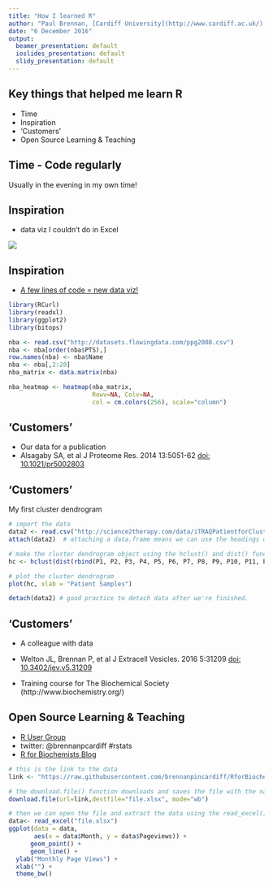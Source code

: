 ```yaml
---
title: "How I learned R"
author: "Paul Brennan, [Cardiff University](http://www.cardiff.ac.uk/) School of Medicine"
date: "6 December 2016"
output:
  beamer_presentation: default
  ioslides_presentation: default
  slidy_presentation: default
---
```


## Key things that helped me learn R

- Time
- Inspiration
- 'Customers'
- Open Source Learning & Teaching

## Time - Code regularly 
Usually in the evening in my own time!

## Inspiration 
- data viz I couldn't do in Excel

![](/Users/paulbrennan/Desktop/vizThis.png )

## Inspiration 
- [A few lines of code = new data viz!](https://flowingdata.com/2010/01/21/how-to-make-a-heatmap-a-quick-and-easy-solution/)
```r
library(RCurl)
library(readxl)
library(ggplot2)
library(bitops)

nba <- read.csv("http://datasets.flowingdata.com/ppg2008.csv")
nba <- nba[order(nba$PTS),]
row.names(nba) <- nba$Name
nba <- nba[,2:20]
nba_matrix <- data.matrix(nba)
```

```r
nba_heatmap <- heatmap(nba_matrix, 
                       Rowv=NA, Colv=NA, 
                       col = cm.colors(256), scale="column")
```

## 'Customers' 
- Our data for a publication
- Alsagaby SA, et al J Proteome Res. 2014 13:5051-62 [doi: 10.1021/pr5002803](http://pubs.acs.org/doi/abs/10.1021/pr5002803)


## 'Customers' 
My first cluster dendrogram
```r
# import the data
data2 <- read.csv("http://science2therapy.com/data/iTRAQPatientforCluster.csv", header=TRUE)
attach(data2)  # attaching a data.frame means we can use the headings directly. 
```

```r
# make the cluster dendrogram object using the hclust() and dist() functions
hc <- hclust(dist(rbind(P1, P2, P3, P4, P5, P6, P7, P8, P9, P10, P11, P12)))  

# plot the cluster dendrogram 
plot(hc, xlab = "Patient Samples")
```

```r
detach(data2) # good practice to detach data after we're finished.
```

## 'Customers' 
- A colleague with data
- Welton JL, Brennan P, et al J Extracell Vesicles. 2016 5:31209
[doi: 10.3402/jev.v5.31209](http://www.journalofextracellularvesicles.net/index.php/jev/article/view/31209)

- Training course for The Biochemical Society
 (http://www.biochemistry.org/) 


## Open Source Learning & Teaching
 - [R User Group](http://www.meetup.com/Cardiff-R-User-Group/)
 - twitter: @brennanpcardiff #rstats
 - [R for Biochemists Blog](http://rforbiochemists.blogspot.co.uk)
```r

# this is the link to the data
link <- "https://raw.githubusercontent.com/brennanpincardiff/RforBiochemists/master/data/pageViews.xlsx"

# the download.file() function downloads and saves the file with the name given
download.file(url=link,destfile="file.xlsx", mode="wb")

# then we can open the file and extract the data using the read_excel() function. 
data<- read_excel("file.xlsx")
ggplot(data = data, 
       aes(x = data$Month, y = data$Pageviews)) +
      geom_point() +
      geom_line() +
  ylab("Monthly Page Views") +
  xlab("") +
  theme_bw()
     
```





